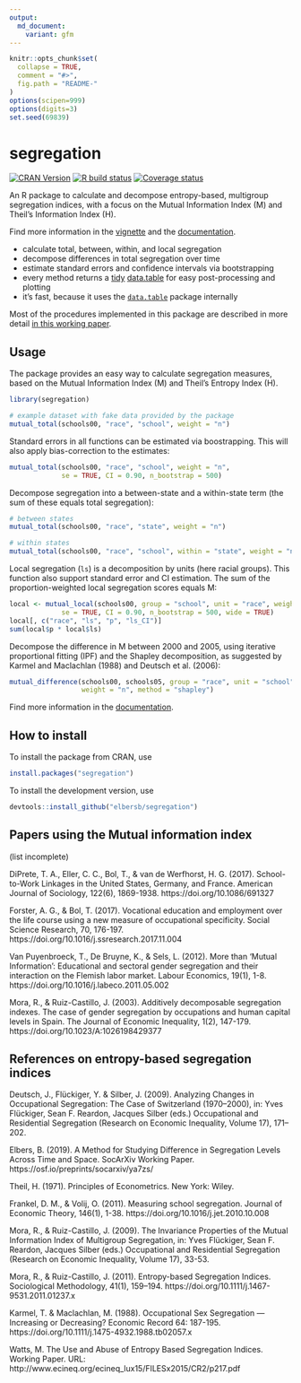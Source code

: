 ```yaml
---
output:
  md_document:
    variant: gfm
---
```


<!-- README.md is generated from README.Rmd. Please edit that file -->

```r
knitr::opts_chunk$set(
  collapse = TRUE,
  comment = "#>",
  fig.path = "README-"
)
options(scipen=999)
options(digits=3)
set.seed(69839)
```

# segregation

[![CRAN Version](https://www.r-pkg.org/badges/version/segregation)](https://CRAN.R-project.org/package=segregation)
[![R build status](https://github.com/elbersb/segregation/workflows/R-CMD-check/badge.svg)](https://github.com/elbersb/segregation/actions)
[![Coverage status](https://codecov.io/gh/elbersb/segregation/branch/master/graph/badge.svg)](https://codecov.io/github/elbersb/segregation?branch=master)


An R package to calculate and decompose entropy-based, multigroup segregation indices, with a focus
on the Mutual Information Index (M) and Theil's Information Index (H).

Find more information in the [vignette](https://elbersb.github.io/segregation/articles/walkthrough.html) and the [documentation](https://elbersb.de/segregation).

- calculate total, between, within, and local segregation
- decompose differences in total segregation over time
- estimate standard errors and confidence intervals via bootstrapping
- every method returns a [tidy](https://vita.had.co.nz/papers/tidy-data.html) [data.table](https://rdatatable.gitlab.io/data.table/) for easy post-processing and plotting
- it's fast, because it uses the [`data.table`](https://rdatatable.gitlab.io/data.table/) package internally

Most of the procedures implemented in this package are described in more detail [in this working paper](https://osf.io/preprints/socarxiv/ya7zs/).

## Usage

The package provides an easy way to calculate segregation measures, based on the Mutual Information Index (M) and Theil's Entropy Index (H).

```r
library(segregation)

# example dataset with fake data provided by the package
mutual_total(schools00, "race", "school", weight = "n")
```

Standard errors in all functions can be estimated via boostrapping. This will also
apply bias-correction to the estimates:

```r
mutual_total(schools00, "race", "school", weight = "n",
             se = TRUE, CI = 0.90, n_bootstrap = 500)
```

Decompose segregation into a between-state and a within-state term
(the sum of these equals total segregation):

```r
# between states
mutual_total(schools00, "race", "state", weight = "n")

# within states
mutual_total(schools00, "race", "school", within = "state", weight = "n")
```

Local segregation (`ls`) is a decomposition by units (here racial groups).
This function also support standard error and CI estimation.
The sum of the proportion-weighted local segregation scores equals M:

```r
local <- mutual_local(schools00, group = "school", unit = "race", weight = "n",
             se = TRUE, CI = 0.90, n_bootstrap = 500, wide = TRUE)
local[, c("race", "ls", "p", "ls_CI")]
sum(local$p * local$ls)
```

Decompose the difference in M between 2000 and 2005,
using iterative proportional fitting (IPF) and the Shapley decomposition,
as suggested by Karmel and Maclachlan (1988) and Deutsch et al. (2006):

```r
mutual_difference(schools00, schools05, group = "race", unit = "school",
                  weight = "n", method = "shapley")
```

Find more information in the [documentation](https://elbersb.de/segregation).

## How to install

To install the package from CRAN, use

```r
install.packages("segregation")
```

To install the development version, use

```r
devtools::install_github("elbersb/segregation")
```

## Papers using the Mutual information index

(list incomplete)

DiPrete, T. A., Eller, C. C., Bol, T., & van de Werfhorst, H. G. (2017). School-to-Work Linkages in the United States, Germany, and France. American Journal of Sociology, 122(6), 1869-1938. https://doi.org/10.1086/691327

Forster, A. G., & Bol, T. (2017). Vocational education and employment over the life course using a new measure of occupational specificity. Social Science Research, 70, 176-197. https://doi.org/10.1016/j.ssresearch.2017.11.004

Van Puyenbroeck, T., De Bruyne, K., & Sels, L. (2012). More than ‘Mutual Information’: Educational and sectoral gender segregation and their interaction on the Flemish labor market. Labour Economics, 19(1), 1-8. https://doi.org/10.1016/j.labeco.2011.05.002

Mora, R., & Ruiz-Castillo, J. (2003). Additively decomposable segregation indexes. The case of gender segregation by occupations and human capital levels in Spain. The Journal of Economic Inequality, 1(2), 147-179. https://doi.org/10.1023/A:1026198429377

## References on entropy-based segregation indices

Deutsch, J., Flückiger, Y. & Silber, J. (2009).
      Analyzing Changes in Occupational Segregation: The Case of Switzerland (1970–2000), in: Yves Flückiger, Sean F. Reardon, Jacques Silber (eds.) Occupational and Residential Segregation (Research on Economic Inequality, Volume 17), 171–202.

Elbers, B. (2019). A Method for Studying Difference in Segregation Levels Across Time and Space. SocArXiv Working Paper. https://osf.io/preprints/socarxiv/ya7zs/

Theil, H. (1971). Principles of Econometrics. New York: Wiley.

Frankel, D. M., & Volij, O. (2011). Measuring school segregation. Journal of Economic Theory, 146(1), 1-38. https://doi.org/10.1016/j.jet.2010.10.008

Mora, R., & Ruiz-Castillo, J. (2009). The Invariance Properties of the Mutual Information Index of Multigroup Segregation, in: Yves Flückiger, Sean F. Reardon, Jacques Silber (eds.) Occupational and Residential Segregation (Research on Economic Inequality, Volume 17), 33-53.

Mora, R., & Ruiz-Castillo, J. (2011). Entropy-based Segregation Indices. Sociological Methodology, 41(1), 159–194. https://doi.org/10.1111/j.1467-9531.2011.01237.x

Karmel, T. & Maclachlan, M. (1988). Occupational Sex Segregation — Increasing or Decreasing? Economic Record 64: 187-195. https://doi.org/10.1111/j.1475-4932.1988.tb02057.x

Watts, M. The Use and Abuse of Entropy Based Segregation Indices. Working Paper. URL: http://www.ecineq.org/ecineq_lux15/FILESx2015/CR2/p217.pdf
